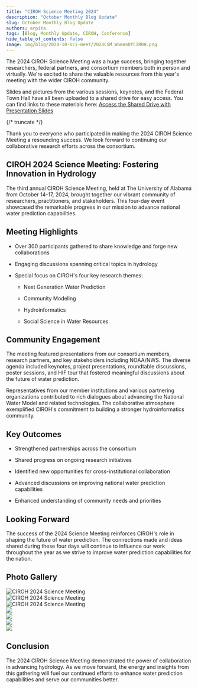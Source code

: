 ```yaml
---
title: "CIROH Science Meeting 2024"
description: "October Monthly Blog Update"
slug: October Monthly Blog Update
authors: arpita
tags: [Blog, Monthly Update, CIROH, Conference]
hide_table_of_contents: false
image: img/blog/2024-10-sci-meet/2024CSM_WomenOfCIROH.png
---
```



The 2024 CIROH Science Meeting was a huge success, bringing together researchers, federal partners, and consortium members both in person and virtually. We're excited to share the valuable resources from this year's meeting with the wider CIROH community.


Slides and pictures from the various sessions, keynotes, and the Federal Town Hall have all been uploaded to a shared drive for easy access. You can find links to these materials here: [Access the Shared Drive with Presentation Slides](https://drive.google.com/drive/folders/1NsJEWHQBD92ndc3FD_bFEKgqTUqTxVM3)

{/* truncate */}

Thank you to everyone who participated in making the 2024 CIROH Science Meeting a resounding success. We look forward to continuing our collaborative research efforts across the consortium.



## CIROH 2024 Science Meeting: Fostering Innovation in Hydrology

 

The third annual CIROH Science Meeting, held at The University of Alabama from October 14-17, 2024, brought together our vibrant community of researchers, practitioners, and stakeholders. This four-day event showcased the remarkable progress in our mission to advance national water prediction capabilities.

 

## Meeting Highlights

- Over 300 participants gathered to share knowledge and forge new collaborations

- Engaging discussions spanning critical topics in hydrology

- Special focus on CIROH's four key research themes:

  - Next Generation Water Prediction

  - Community Modeling

  - Hydroinformatics

  - Social Science in Water Resources

 

## Community Engagement

The meeting featured presentations from our consortium members, research partners, and key stakeholders including NOAA/NWS. The diverse agenda included keynotes, project presentations, roundtable discussions, poster sessions, and HIF tour that fostered meaningful discussions about the future of water prediction.

 

Representatives from our member institutions and various partnering organizations contributed to rich dialogues about advancing the National Water Model and related technologies. The collaborative atmosphere exemplified CIROH's commitment to building a stronger hydroinformatics community.

 

## Key Outcomes

- Strengthened partnerships across the consortium

- Shared progress on ongoing research initiatives

- Identified new opportunities for cross-institutional collaboration

- Advanced discussions on improving national water prediction capabilities

- Enhanced understanding of community needs and priorities

 

## Looking Forward

The success of the 2024 Science Meeting reinforces CIROH's role in shaping the future of water prediction. The connections made and ideas shared during these four days will continue to influence our work throughout the year as we strive to improve water prediction capabilities for the nation.

 

## Photo Gallery
<div className="hero-image" style={{ textAlign: 'center' }}>
    <img src={useBaseUrl("/img/blog/2024-10-sci-meet/2024CSM_GroupPano.png")} alt="CIROH 2024 Science Meeting" style={{ width: '100%', marginBottom: '2rem' }} />
</div>
<div className="hero-image" style={{ textAlign: 'center' }}>
    <img src={useBaseUrl("/img/blog/2024-10-sci-meet/2024CSM_WomenOfCIROH.png")} alt="CIROH 2024 Science Meeting" style={{ width: '100%', marginBottom: '2rem' }} />
</div>
<div className="hero-image" style={{ textAlign: 'center' }}>
    <img src={useBaseUrl("/img/blog/2024-10-sci-meet/science-meeting2024-2.jpeg")} alt="CIROH 2024 Science Meeting" style={{ width: '100%', marginBottom: '2rem' }} />
</div>
<div className="hero-image" style={{ textAlign: 'center' }}>
    <img src={useBaseUrl("/img/blog/2024-10-sci-meet/science-meeting2024-3.jpeg" )}alt="CIROH 2024 Science Meeting" style={{ width: '100%', marginBottom: '2rem' }} />
</div>
<div className="hero-image" style={{ textAlign: 'center' }}>
    <img src={useBaseUrl("/img/blog/2024-10-sci-meet/science-meeting2024-1.jpeg")}alt="CIROH 2024 Science Meeting" style={{ width: '100%', marginBottom: '2rem' }} />
</div>
<div className="hero-image" style={{ textAlign: 'center' }}>
    <img src={useBaseUrl("/img/blog/2024-10-sci-meet/science-meeting2024-4.jpeg" )}alt="CIROH 2024 Science Meeting" style={{ width: '100%', marginBottom: '2rem' }} />
</div>
<div className="hero-image" style={{ textAlign: 'center' }}>
    <img src={useBaseUrl("/img/blog/2024-10-sci-meet/science-meeting2024-5.jpeg" )}alt="CIROH 2024 Science Meeting" style={{ width: '100%'}} />
</div>



 

## Conclusion

The 2024 CIROH Science Meeting demonstrated the power of collaboration in advancing hydrology. As we move forward, the energy and insights from this gathering will fuel our continued efforts to enhance water prediction capabilities and serve our communities better.

